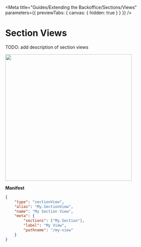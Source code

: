 
<Meta
	title="Guides/Extending the Backoffice/Sections/Views"
	parameters={{ previewTabs: { canvas: { hidden: true } } }}
/>

# Section Views

TODO: add description of section views

<img src="docs/section-views.svg" width="400" />

**Manifest**

```json
{
	"type": "sectionView",
	"alias": "My.SectionView",
	"name": "My Section View",
	"meta": {
		"sections": ["My.Section"],
		"label": "My View",
		"pathname": "/my-view"
	}
}
```

